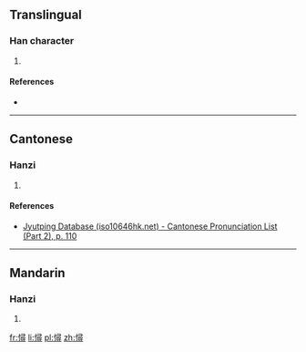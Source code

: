 ==Translingual==

===Han character===
{{Han char|rn=61|rad=心|as=12|sn=15|four=9704<sub>6</sub>|canj=心尸一戈 (PSMI)|ids=⿰[[忄]][[尋]]}}

# {{defn|Han|sort=心12}}

====References====
* {{Han ref|kx=0404.150|dkj=11272|hdz=42356.120|uh=61B3|ud=25011|bh=E5AB|bd=58795}}

----

==Cantonese==

===Hanzi===
{{yue-hanzi|jyut=[[taam2]]|y=taam2}}

# {{defn|lang=yue|sort=心12}}

====References====
* [http://www.iso10646hk.net/jp/document/download.jsp Jyutping Database (iso10646hk.net) - Cantonese Pronunciation List (Part 2), p. 110]

----

==Mandarin==

===Hanzi===
{{cmn-hanzi|pin=[[tǎn]] ([[tan3]])|wg=t'an<sup>3</sup>}}

# {{defn|lang=cmn|sort=心12}}

[[fr:憳]]
[[li:憳]]
[[pl:憳]]
[[zh:憳]]